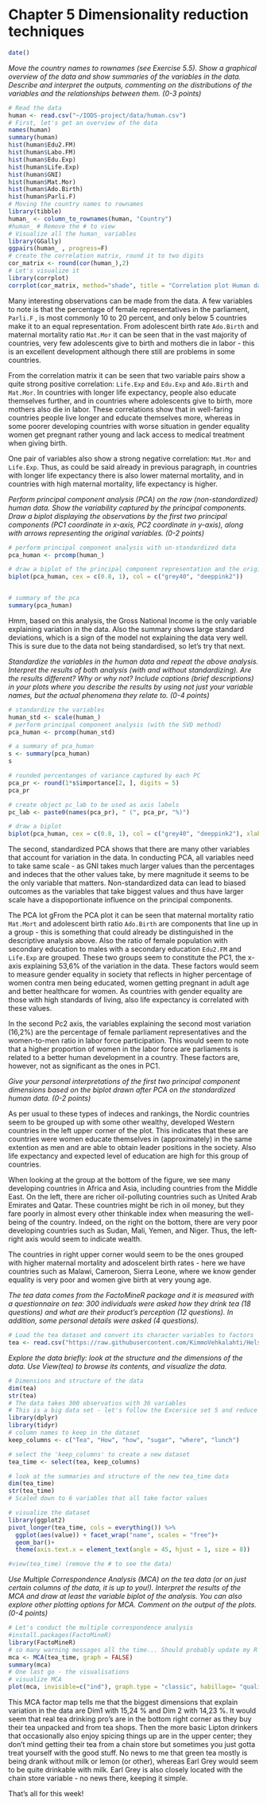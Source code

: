 # Chapter 5 Dimensionality reduction techniques


```r
date()
```

*Move the country names to rownames (see Exercise 5.5). Show a graphical overview of the data and show summaries of the variables in the data. Describe and interpret the outputs, commenting on the distributions of the variables and the relationships between them. (0-3 points)*

```r
# Read the data
human <- read.csv("~/IODS-project/data/human.csv")
# First, let's get an overview of the data
names(human)
summary(human)
hist(human$Edu2.FM)
hist(human$Labo.FM)
hist(human$Edu.Exp)
hist(human$Life.Exp)
hist(human$GNI)
hist(human$Mat.Mor)
hist(human$Ado.Birth)
hist(human$Parli.F)
# Moving the country names to rownames
library(tibble)
human_ <- column_to_rownames(human, "Country")
#human_ # Remove the # to view
# Visualize all the human_ variables
library(GGally)
ggpairs(human_ , progress=F)
# create the correlation matrix, round it to two digits
cor_matrix <- round(cor(human_),2)
# Let's visualize it
library(corrplot)
corrplot(cor_matrix, method="shade", title = "Correlation plot Human data", mar=c(1,1,1,1))
```

Many interesting observations can be made from the data. A few variables to note is that the percentage of female representatives in the parliament, `Parli.F` , is most commonly 10 to 20 percent, and only below 5 countries make it to an equal representation. From adolescent birth rate `Ado.Birth` and maternal mortality ratio `Mat.Mor` it can be seen that in the vast majority of countries, very few adolescents give to birth and mothers die in labor - this is an excellent development although there still are problems in some countries.

From the correlation matrix it can be seen that two variable pairs show a quite strong positive correlation: `Life.Exp` and `Edu.Exp` and `Ado.Birth` and `Mat.Mor`. In countries with longer life expectancy, people also educate themselves further, and in countries where adolescents give to birth, more mothers also die in labor. These correlations show that in well-faring countries people live longer and educate themselves more, whereas in some poorer developing countries with worse situation in gender equality women get pregnant rather young and lack access to medical treatment when giving birth.

One pair of variables also show a strong negative correlation: `Mat.Mor` and `Life.Exp`. Thus, as could be said already in previous paragraph, in countries with longer life expectancy there is also lower maternal mortality, and in countries with high maternal mortality, life expectancy is higher.


*Perform principal component analysis (PCA) on the raw (non-standardized) human data. Show the variability captured by the principal components. Draw a biplot displaying the observations by the first two principal components (PC1 coordinate in x-axis, PC2 coordinate in y-axis), along with arrows representing the original variables. (0-2 points)*

```r
# perform principal component analysis with un-standardized data
pca_human <- prcomp(human_)

# draw a biplot of the principal component representation and the original variables
biplot(pca_human, cex = c(0.8, 1), col = c("grey40", "deeppink2"))


# summary of the pca
summary(pca_human)

```

Hmm, based on this analysis, the Gross National Income is the only variable explaining variation in the data. Also the summary shows large standard deviations, which is a sign of the model not explaining the data very well. This is sure due to the data not being standardised, so let's try that next.


*Standardize the variables in the human data and repeat the above analysis. Interpret the results of both analysis (with and without standardizing). Are the results different? Why or why not? Include captions (brief descriptions) in your plots where you describe the results by using not just your variable names, but the actual phenomena they relate to. (0-4 points)*

```r
# standardize the variables
human_std <- scale(human_)
# perform principal component analysis (with the SVD method)
pca_human <- prcomp(human_std)

# a summary of pca_human
s <- summary(pca_human)
s

# rounded percentanges of variance captured by each PC
pca_pr <- round(1*s$importance[2, ], digits = 5)
pca_pr

# create object pc_lab to be used as axis labels
pc_lab <- paste0(names(pca_pr), " (", pca_pr, "%)")

# draw a biplot
biplot(pca_human, cex = c(0.8, 1), col = c("grey40", "deeppink2"), xlab = pc_lab[1], ylab = pc_lab[2])


```

The second, standardized PCA shows that there are many other variables that account for variation in the data. In conducting PCA, all variables need to take same scale - as GNI takes much larger values than the percentages and indeces that the other values take, by mere magnitude it seems to be the only variable that matters. Non-standardized data can lead to biased outcomes as the variables that take biggest values and thus have larger scale have a dispoportionate influence on the principal components.

The PCA lot gFrom the PCA plot it can be seen that maternal mortality ratio `Mat.Mort` and adolescent birth ratio `Ado.Birth` are components that line up in a group - this is something that could already be distinguished in the descriptive analysis above. Also the ratio of female population with secondary education to males with a secondary education `Edu2.FM` and `Life.Exp` are grouped. These two groups seem to constitute the PC1, the x-axis explaining 53,6% of the variation in the data.  These factors would seem to measure gender equality in society that reflects in higher percentage of women contra men being educated, women getting pregnant in adult age and better healthcare for women. As countries with gender equality are those with high standards of living, also life expectancy is correlated with these values. 

In the second Pc2 axis, the variables explaining the second most variation (16,2%) are the percentage of female parliament representatives and the women-to-men ratio in labor force participation. This would seem to note that a higher proportion of women in the labor force are parliaments is related to a better human development in a country. These factors are, however, not as significant as the ones in PC1.


*Give your personal interpretations of the first two principal component dimensions based on the biplot drawn after PCA on the standardized human data. (0-2 points)* 

As per usual to these types of indeces and rankings, the Nordic countries seem to be grouped up with some other wealthy, developed Western countries in the left upper corner of the plot. This indicates that these are countries were women educate themselves in (approximately) in the same extention as men and are able to obtain leader positions in the society. Also life expectancy and expected level of education are high for this group of countries. 

When looking at the group at the bottom of the figure, we see many developing countries in Africa and Asia, including countries from the Middle East. On the left, there are richer oil-polluting countries such as United Arab Emirates and Qatar. These countries might be rich in oil money, but they fare poorly in almost every other thinkable index when measuring the well-being of the country. Indeed, on the right on the bottom, there are very poor developing countries such as Sudan, Mali, Yemen, and Niger. Thus, the left-right axis would seem to indicate wealth.

The countries in right upper corner would seem to be the ones grouped with higher maternal mortality and adoscelent birth rates - here we have countries such as Malawi, Cameroon, Sierra Leone, where we know gender equality is very poor and women give birth at very young age.


*The tea data comes from the FactoMineR package and it is measured with a questionnaire on tea: 300 individuals were asked how they drink tea (18 questions) and what are their product's perception (12 questions). In addition, some personal details were asked (4 questions).*

```r
# Load the tea dataset and convert its character variables to factors
tea <- read.csv("https://raw.githubusercontent.com/KimmoVehkalahti/Helsinki-Open-Data-Science/master/datasets/tea.csv", stringsAsFactors = TRUE)
```

*Explore the data briefly: look at the structure and the dimensions of the data. Use View(tea) to browse its contents, and visualize the data.*

```r
# Dimensions and structure of the data
dim(tea)
str(tea)
# The data takes 300 observatios with 36 variables
# This is a big data set - let's follow the Excersice set 5 and reduce the amount of variables analysed
library(dplyr)
library(tidyr)
# column names to keep in the dataset
keep_columns <- c("Tea", "How", "how", "sugar", "where", "lunch")

# select the 'keep_columns' to create a new dataset
tea_time <- select(tea, keep_columns)

# look at the summaries and structure of the new tea_time data
dim(tea_time)
str(tea_time)
# Scaled down to 6 variables that all take factor values

# visualize the dataset
library(ggplot2)
pivot_longer(tea_time, cols = everything()) %>% 
  ggplot(aes(value)) + facet_wrap("name", scales = "free")+
  geom_bar()+
  theme(axis.text.x = element_text(angle = 45, hjust = 1, size = 8))

#view(tea_time) (remove the # to see the data)

```

*Use Multiple Correspondence Analysis (MCA) on the tea data (or on just certain columns of the data, it is up to you!). Interpret the results of the MCA and draw at least the variable biplot of the analysis. You can also explore other plotting options for MCA. Comment on the output of the plots. (0-4 points)*

```r

# Let's conduct the multiple correspondence analysis
#install.packages(FactoMineR)
library(FactoMineR)
# so many warning messages all the time... Should probably update my R version
mca <- MCA(tea_time, graph = FALSE)
summary(mca)
# One last go - the visualisations
# visualize MCA
plot(mca, invisible=c("ind"), graph.type = "classic", habillage= "quali")

```


This MCA factor map tells me that the biggest dimensions that explain variation in the data are Dim1 with 15,24 % and Dim 2 with 14,23 %. It would seem that real tea drinking pro's are in the bottom right corner as they buy their tea unpacked and from tea shops. Then the more basic Lipton drinkers that occasionally also enjoy spicing things up are in the upper center; they don't mind getting their tea from a chain store but sometimes you just gotta treat yourself with the good stuff. No news to me that green tea mostly is being drank without milk or lemon (or other), whereas Earl Grey would seem to be quite drinkable with milk. Earl Grey is also closely located with the chain store variable - no news there, keeping it simple.

That's all for this week!
